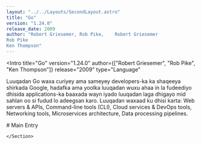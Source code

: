 ```yaml
---
layout: "../../Layouts/SecondLayout.astro"
title: "Go"
version: "1.24.0"
release_date: 2009
author: "Robert Griesemer, Rob Pike, 	Robert Griesemer
Rob Pike
Ken Thompson"
---
```



<Intro
  title="Go"
  version="1.24.0"
  author={["Robert Griesemer", "Rob Pike", "Ken Thompson"]}
  release="2009"
  type="Language"
>
  Luuqadan <Colorize color="somcheat-blue" is_both={true}>Go</Colorize> waxa curiyey ama sameyey developers-ka ka shaqeeya shirkada <Colorize color="somcheat-blue" is_both={true}>Google</Colorize>, hadafka ama yoolka luuqadan wuxu ahaa in la fudeediyo dhisida applications-ka baaxada wayn iyado luuqadan laga dhigayo mid sahlan oo si fudud lo adeegsan karo. Luuqadan waxaad ku dhisi karta: <Colorize color="somcheat-blue" is_both={true}>Web servers & APIs, Command-line tools (CLI), Cloud services & DevOps tools, Networking tools, Microservices architecture, Data processing pipelines. </Colorize> 
</Intro>

<Structure>
    <Section>
        # Main Entry
        
    </Section>

</Structure>
